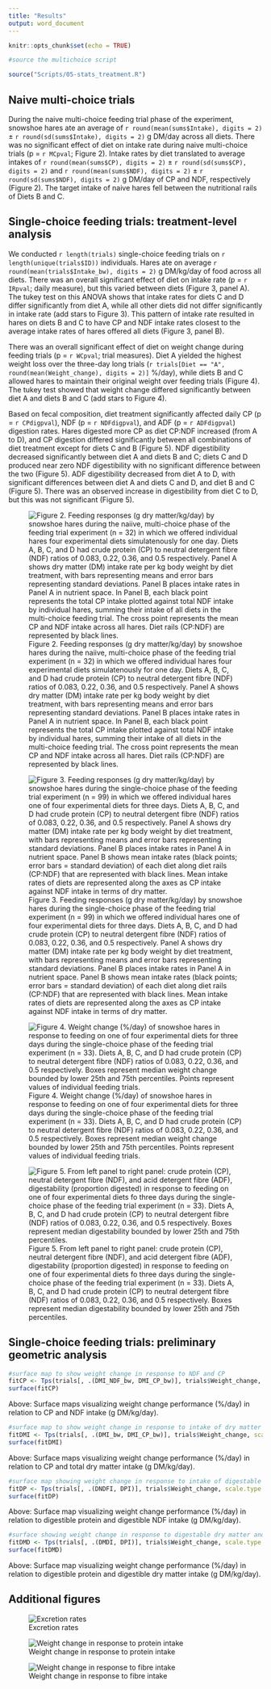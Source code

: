 ```yaml
---
title: "Results"
output: word_document
---
```


```r
knitr::opts_chunk$set(echo = TRUE)
```

```r

#source the multichoice script

source("Scripts/05-stats_treatment.R")

```

## Naive multi-choice trials

During the naive multi-choice feeding trial phase of the experiment, snowshoe hares ate an average of `r round(mean(sums$Intake), digits = 2)` ± `r round(sd(sums$Intake), digits = 2)` g DM/day across all diets. There was no significant effect of diet on intake rate during naive multi-choice trials (p = `r MCpval`; Figure 2). Intake rates by diet translated to average intakes of `r round(mean(sums$CP), digits = 2)` ± `r round(sd(sums$CP), digits = 2)` and `r round(mean(sums$NDF), digits = 2)` ± `r round(sd(sums$NDF), digits = 2)` g DM/day of CP and NDF, respectively (Figure 2). The target intake of naive hares fell between the nutritional rails of Diets B and C.

## Single-choice feeding trials: treatment-level analysis

We conducted `r length(trials)` single-choice feeding trials on `r length(unique(trials$ID))` individuals. Hares ate on average `r round(mean(trials$Intake_bw), digits = 2)` g DM/kg/day of food across all diets. There was an overall significant effect of diet on intake rate (p = `r IRpval`; daily measure), but this varied between diets (Figure 3, panel A). The tukey test on this ANOVA shows that intake rates for diets C and D differ significantly from diet A, while all other diets did not differ significantly in intake rate (add stars to Figure 3). This pattern of intake rate resulted in hares on diets B and C to have CP and NDF intake rates closest to the average intake rates of hares offered all diets (Figure 3, panel B).

There was an overall significant effect of diet on weight change during feeding trials (p = `r WCpval`; trial measures). Diet A yielded the highest weight loss over the three-day long trials (`r trials[Diet == "A", round(mean(Weight_change), digits = 2)]` %/day), while diets B and C allowed hares to maintain their original weight over feeding trials (Figure 4). The tukey test showed that weight change differed significantly between diet A and diets B and C (add stars to Figure 4).

Based on fecal composition, diet treatment significantly affected daily CP (p = `r CPdigpval`), NDF (p = `r NDFdigpval`), and ADF (p = `r ADFdigpval`) digestion rates. Hares digested more CP as diet CP:NDF increased (from A to D), and CP digestion differed significantly between all combinations of diet treatment except for diets C and B (Figure 5). NDF digestibility decreased significantly between diet A and diets B and C; diets C and D produced near zero NDF digestibility with no significant difference between the two (Figure 5). ADF digestibility decreased from diet A to D, with significant differences between diet A and diets C and D, and diet B and C (Figure 5). There was an observed increase in digestibility from diet C to D, but this was not significant (Figure 5).

![Figure 2. Feeding responses (g dry matter/kg/day) by snowshoe hares during the naiive, multi-choice phase of the feeding trial experiment (n = 32) in which we offered individual hares four experimental diets simulatenously for one day. Diets A, B, C, and D had crude protein (CP) to neutral detergent fibre (NDF) ratios of 0.083, 0.22, 0.36, and 0.5 respectively. Panel A shows dry matter (DM) intake rate per kg body weight by diet treatment, with bars representing means and error bars representing standard deviations. Panel B places intake rates in Panel A in nutrient space. In Panel B, each black point represents the total CP intake plotted against total NDF intake by individual hares, summing their intake of all diets in the multi-choice feeding trial. The cross point represents the mean CP and NDF intake across all hares. Diet rails (CP:NDF) are represented by black lines.](Output/figures/targetintake.jpeg)

![Figure 3. Feeding responses (g dry matter/kg/day) by snowshoe hares during the single-choice phase of the feeding trial experiment (n = 99) in which we offered individual hares one of four experimental diets for three days. Diets A, B, C, and D had crude protein (CP) to neutral detergent fibre (NDF) ratios of 0.083, 0.22, 0.36, and 0.5 respectively. Panel A shows dry matter (DM) intake rate per kg body weight by diet treatment, with bars representing means and error bars representing standard deviations. Panel B places intake rates in Panel A in nutrient space. Panel B shows mean intake rates (black points; error bars = standard deviation) of each diet along diet rails (CP:NDF) that are represented with black lines. Mean intake rates of diets are represented along the axes as CP intake against NDF intake in terms of dry matter.](Output/figures/intakebarandrail.jpeg)

![Figure 4. Weight change (%/day) of snowshoe hares in response to feeding on one of four experimental diets for three days during the single-choice phase of the feeding trial experiment (n = 33). Diets A, B, C, and D had crude protein (CP) to neutral detergent fibre (NDF) ratios of 0.083, 0.22, 0.36, and 0.5 respectively. Boxes represent median weight change bounded by lower 25th and 75th percentiles. Points represent values of individual feeding trials.](Output/figures/weightchangebar.jpeg)

![Figure 5. From left panel to right panel: crude protein (CP), neutral detergent fibre (NDF), and acid detergent fibre (ADF), digestability (proportion digested) in response to feeding on one of four experimental diets fo three days during the single-choice phase of the feeding trial experiment (n = 33). Diets A, B, C, and D had crude protein (CP) to neutral detergent fibre (NDF) ratios of 0.083, 0.22, 0.36, and 0.5 respectively. Boxes represent median digestability bounded by lower 25th and 75th percentiles.](Output/figures/dietdigestion.jpeg)

## Single-choice feeding trials: preliminary geometric analysis



```r
#surface map to show weight change in response to NDF and CP
fitCP <- Tps(trials[, .(DMI_NDF_bw, DMI_CP_bw)], trials$Weight_change, scale.type = "range")
surface(fitCP)

```
Above: Surface maps visualizing weight change performance (%/day) in relation to CP and NDF intake (g DM/kg/day).

```r
#surface map to show weight change in response to intake of dry matter and protein
fitDMI <- Tps(trials[, .(DMI_bw, DMI_CP_bw)], trials$Weight_change, scale.type = "range")
surface(fitDMI)
```
Above: Surface maps visualizing weight change performance (%/day) in relation to CP and total dry matter intake (g DM/kg/day).


```r
#surface map showing weight change in response to intake of digestable protein and NDF
fitDP <- Tps(trials[, .(DNDFI, DPI)], trials$Weight_change, scale.type = "range")
surface(fitDP)

```
Above: Surface map visualizing weight change performance (%/day) in relation to digestible protein and digestible NDF intake (g DM/kg/day).



```r
#surface showing weight change in response to digestable dry matter and digestable protein intake
fitDMD <- Tps(trials[, .(DMDI, DPI)], trials$Weight_change, scale.type = "range")
surface(fitDMD)

```
Above: Surface map visualizing weight change performance (%/day) in relation to digestible protein and digestible dry matter intake (g DM/kg/day).


## Additional figures

![Excretion rates](Output/figures/excretionrates.jpg)

![Weight change in response to protein intake](Output/figures/proteinintake.jpeg)

![Weight change in response to fibre intake](Output/figures/NDFintake.jpeg)
